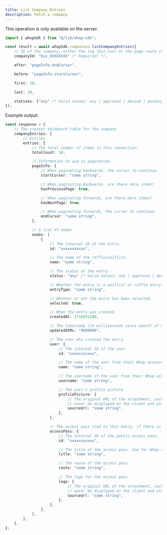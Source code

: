 ```yaml
---
title: List Company Entries
description: Fetch a company
---
```

<Note>This operation is only available on the server.</Note>
```typescript
import { whopSdk } from "@/lib/whop-sdk";

const result = await whopSdk.companies.listCompanyEntries({
	// ID of the company, either the tag (biz_xxx) or the page route (whop-dev)
	companyId: "biz_XXXXXXXX" /* Required! */,

	after: "pageInfo.endCursor",

	before: "pageInfo.startCursor",

	first: 10,

	last: 10,

	statuses: ["any" /* Valid values: any | approved | denied | pending */],
});

```

Example output:

```typescript
const response = {
	// The creator dashboard table for the company
	companyEntries: {
		// Entries
		entries: {
			// The total number of items in this connection.
			totalCount: 10,

			// Information to aid in pagination.
			pageInfo: {
				// When paginating backwards, the cursor to continue.
				startCursor: "some string",

				// When paginating backwards, are there more items?
				hasPreviousPage: true,

				// When paginating forwards, are there more items?
				hasNextPage: true,

				// When paginating forwards, the cursor to continue.
				endCursor: "some string",
			},

			// A list of nodes.
			nodes: [
				{
					// The internal ID of the entry.
					id: "xxxxxxxxxxx",

					// The name of the raffle/waitlist.
					name: "some string",

					// The status of the entry.
					status: "any" /* Valid values: any | approved | denied | pending */,

					// Whether the entry is a waitlist or raffle entry.
					entryType: "some string",

					// Whether or not the entry has been selected.
					selected: true,

					// When the entry was created.
					createdAt: 1716931200,

					// The timestamp (in milliseconds since epoch) of when the object was last updated
					updatedAtMs: "9999999",

					// The user who created the entry.
					user: {
						// The internal ID of the user.
						id: "xxxxxxxxxxx",

						// The name of the user from their Whop account.
						name: "some string",

						// The username of the user from their Whop account.
						username: "some string",

						// The user's profile picture
						profilePicture: {
							// The original URL of the attachment, such as a direct link to S3. This should
							// never be displayed on the client and always passed to an Imgproxy transformer.
							sourceUrl: "some string",
						},
					},

					// The access pass tied to this entry, if there is one.
					accessPass: {
						// The internal ID of the public access pass.
						id: "xxxxxxxxxxx",

						// The title of the access pass. Use for Whop 4.0.
						title: "some string",

						// The route of the access pass.
						route: "some string",

						// The logo for the access pass.
						logo: {
							// The original URL of the attachment, such as a direct link to S3. This should
							// never be displayed on the client and always passed to an Imgproxy transformer.
							sourceUrl: "some string",
						},
					},
				},
			],
		},
	},
};

```
